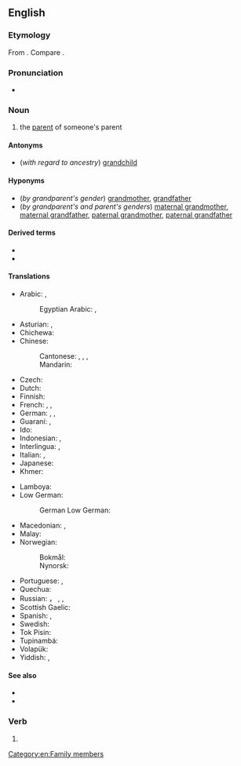{{also|grand-parent}}
==English==
{{wikipedia}}

===Etymology===
From {{pre|en|grand|parent}}. Compare {{cog|fr|grand-parent}}.

===Pronunciation===
* {{a|GA}} {{IPA|/ˈɡɹæn(d)pɛəɹənt/|/ˈɡɹæn(d)pæɹənt/|lang=en}}

===Noun===
{{en-noun}}

# the [[parent]] of someone's parent

====Antonyms====
* (''with regard to ancestry'') [[grandchild]]

====Hyponyms====
* (''by grandparent's gender'') [[grandmother]], [[grandfather]]
* (''by grandparent's and parent's genders'') [[maternal grandmother]], [[maternal grandfather]], [[paternal grandmother]], [[paternal grandfather]]

====Derived terms====
* {{l|en|great grandparent}}
* {{l|en|great great grandparent}}

====Translations====
{{trans-top|parent of one's parent}}
* Arabic: {{t+|ar|جَدّ|m}} {{qualifier|grandfather}}, {{t+|ar|جَدَّة|f}} {{qualifier|grandmother}}
*: Egyptian Arabic: {{t|arz|جد|m|tr=ged|sc=Arab}}, {{t|arz|جدة|f|tr=geda|sc=Arab}}
* Asturian: {{t+|ast|güelu|m}}, {{t+|ast|güela|f}}
* Chichewa: {{t|ny|gogo}}
* Chinese:
*: Cantonese: {{t|yue|祖父母|tr=zou2 fu6 mou5|sc=Hani}}, {{t|yue|公公婆婆|tr=gung1 gung1 po4 po4-2|sc=Hani}} {{qualifier|maternal}}, {{t|yue|爺爺嫲嫲|sc=Hani}}, {{t|yue|爷爷嫲嫲|tr=je4 je4 maa4 maa4|sc=Hani}} {{qualifier|paternal}}
*: Mandarin: {{t+|cmn|祖父母|tr=zǔfùmǔ|sc=Hani}}
* Czech: {{t+|cs|prarodič}}
* Dutch: {{t+|nl|grootouder|m}}
* Finnish: {{t+|fi|isovanhempi}}
* French: {{t+|fr|grand-parent|m}}, {{t+|fr|aïeul|m}}, {{t+|fr|aïeule|f}}
* German: {{t+|de|Großelternteil|m}}, {{t+|de|Großeltern|p}} {{qualifier|plural only}}, {{t|de|Größings|p}} {{qualifier|North German}}
* Guaraní: {{qualifier|grandfather}} {{t|gn|taita guasu}}, {{qualifier|grandmother}} {{t+|gn|jarýi}}
* Ido: {{t+|io|avo}}
* Indonesian: {{t+|id|kakek}} {{qualifier|grandfather}}, {{t+|id|nenek}} {{qualifier|grandmother}}
* Interlingua: {{qualifier|grandfather}} {{t|ia|granpatre}}, {{qualifier|grandmother}} {{t+|ia|granmatre}}
* Italian: {{qualifier|grandfather}} {{t+|it|nonno}}, {{qualifier|grandmother}} {{t+|it|nonna}}
* Japanese: {{t|ja|祖父母|tr=そふぼ, sofubo|sc=Jpan}}
* Khmer: {{t|km|យាយតា|tr=yeay tar|sc=Khmr}}
{{trans-mid}}
* Lamboya: {{t|lmy|wede}}
* Low German:
*: German Low German: {{t+|nds-de|Grootöllern|p}} {{qualifier|plural only}}
* Macedonian: {{t|mk|де́до|m}} {{qualifier|grandfather}}, {{t|mk|ба́ба|f}} {{qualifier|grandmother}}
* Malay: {{t|ms|datuk nenek}}
* Norwegian:
*: Bokmål: {{t+|nb|besteforelder|m}} {{qualifier|mostly used in pl}}
*: Nynorsk: {{t|nn|besteforelder|m}} {{qualifier|mostly used in pl}}
* Portuguese: {{qualifier|grandfather}} {{t+|pt|avô|m}}, {{qualifier|grandmother}} {{t+|pt|avó|f}}
* Quechua: {{t|qu|awki}}
* Russian: {{t+|ru|де́душка|m}}， {{t+|ru|дед|m}} {{qualifier|grandfather}}, {{t+|ru|ба́бушка|f}}, {{t+|ru|ба́ба|f}} {{qualifier|grandmother}}
* Scottish Gaelic: {{t|gd|seann-phàrant|m}}
* Spanish: {{t+|es|abuelo|m}}, {{t+|es|abuela|f}}
* Swedish: {{t|sv|far- och morföräldrar|c-p}}
* Tok Pisin: {{t|tpi|tumbuna}}
* Tupinambá: {{t|tpn|amỹîa}} {{qualifier|grandfather; t-, t-}}
* Volapük: {{t+|vo|lepal}}
* Yiddish: {{t|yi|זיידע־באָבע|p}}, {{t|yi|באָבע־זיידע|p}}
{{trans-bottom}}

====See also====
* {{l|en|mother}}
* {{l|en|father}}

===Verb===
{{en-verb}}

# {{synonym of|grandfather|lang=en}}

[[Category:en:Family members]]